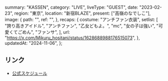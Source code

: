   summary: "KASSEN",
  category: "LIVE",
  liveType: "GUEST",
  date: "2023-02-23",
  region: "東京",
  location: "新宿BLAZE",
  present: ["高嶺のなでしこ"],
  image: {
    path: "",
    ref: "",
  },
  recaps: {
    costume: "アンチファン衣装",
    setlist: [
      "誇り高きアイドル",
      "アンチファン",
      "乙女どもよ。",
      "mc",
      "女の子は強い",
      "可愛くてごめん",
      "ファンサ",
    ],
    url: "https://x.com/Mikuru_hositani/status/1628688988176515073",
  },
  updatedAt: "2024-11-06",
};

## リンク

- [公式スケジュール](https://takanenonadeshiko.jp/?p=695)
